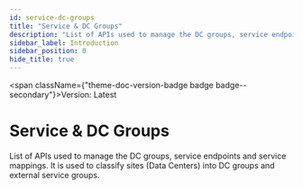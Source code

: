 ```yaml
---
id: service-dc-groups
title: "Service & DC Groups"
description: "List of APIs used to manage the DC groups, service endpoints and service mappings. It is used to classify sites (Data Centers) into DC groups and external service groups."
sidebar_label: Introduction
sidebar_position: 0
hide_title: true
---
```



<span className={"theme-doc-version-badge badge badge--secondary"}>Version: Latest</span>

# Service &amp; DC Groups



List of APIs used to manage the DC groups, service endpoints and service mappings. It is used to classify sites (Data Centers) into DC groups and external service groups.


      